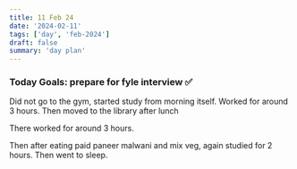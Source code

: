 ```yaml
---
title: 11 Feb 24
date: '2024-02-11'
tags: ['day', 'feb-2024']
draft: false
summary: 'day plan'
---
```


### Today Goals: prepare for fyle interview ✅

Did not go to the gym, started study from morning itself.
Worked for around 3 hours. Then moved to the library after lunch

There worked for around 3 hours.

Then after eating paid paneer malwani and mix veg, again studied for 2 hours.
Then went to sleep.
